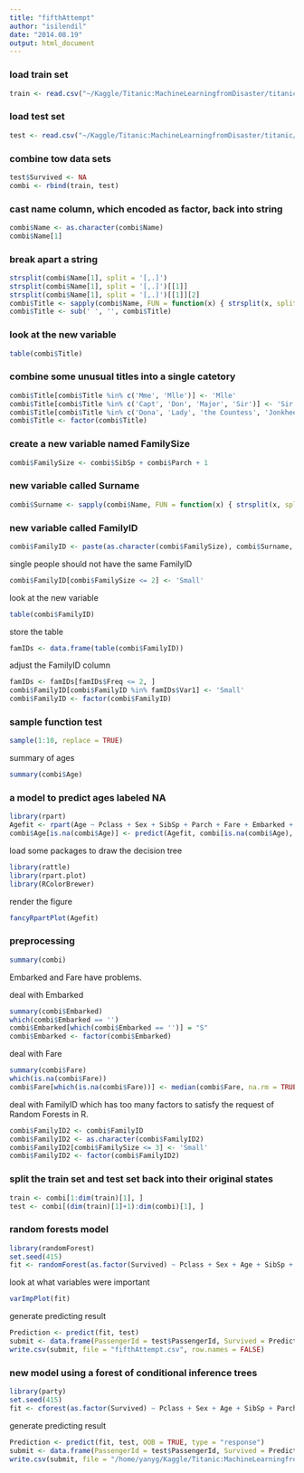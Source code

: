 ```yaml
---
title: "fifthAttempt"
author: "isilendil"
date: "2014.08.19"
output: html_document
---
```


### load train set
```r
train <- read.csv("~/Kaggle/Titanic:MachineLearningfromDisaster/titanic/data/train.csv")
```

### load test set
```r
test <- read.csv("~/Kaggle/Titanic:MachineLearningfromDisaster/titanic/data/test.csv")
```

### combine tow data sets
```r
test$Survived <- NA
combi <- rbind(train, test)
```

### cast name column, which encoded as factor, back into string
```r
combi$Name <- as.character(combi$Name)
combi$Name[1]
```

### break apart a string
```r
strsplit(combi$Name[1], split = '[,.]')
strsplit(combi$Name[1], split = '[,.]')[[1]]
strsplit(combi$Name[1], split = '[,.]')[[1]][2]
combi$Title <- sapply(combi$Name, FUN = function(x) { strsplit(x, split='[,.]')[[1]][2]})
combi$Title <- sub(' ', '', combi$Title)
```

### look at the new variable
```r
table(combi$Title)
```

### combine some unusual titles into a single catetory
```r
combi$Title[combi$Title %in% c('Mme', 'Mlle')] <- 'Mlle'
combi$Title[combi$Title %in% c('Capt', 'Don', 'Major', 'Sir')] <- 'Sir'
combi$Title[combi$Title %in% c('Dona', 'Lady', 'the Countess', 'Jonkheer')] <- 'Lady'
combi$Title <- factor(combi$Title)
```

### create a new variable named FamilySize
```r
combi$FamilySize <- combi$SibSp + combi$Parch + 1
```

### new variable called Surname 
```r
combi$Surname <- sapply(combi$Name, FUN = function(x) { strsplit(x, split='[,.]')[[1]][1]})
```

### new variable called FamilyID
```r
combi$FamilyID <- paste(as.character(combi$FamilySize), combi$Surname, sep = "")
```

single people should not have the same FamilyID
```r
combi$FamilyID[combi$FamilySize <= 2] <- 'Small'
```

look at the new variable
```r
table(combi$FamilyID)
```

store the table
```r
famIDs <- data.frame(table(combi$FamilyID))
```

adjust the FamilyID column
```r
famIDs <- famIDs[famIDs$Freq <= 2, ]
combi$FamilyID[combi$FamilyID %in% famIDs$Var1] <- 'Small'
combi$FamilyID <- factor(combi$FamilyID)
```


### sample function test
```r
sample(1:10, replace = TRUE)
```

summary of ages
```r
summary(combi$Age)
```

### a model to predict ages labeled NA
```r
library(rpart)
Agefit <- rpart(Age ~ Pclass + Sex + SibSp + Parch + Fare + Embarked + Title + FamilySize, data = combi[!is.na(combi$Age),], method = "anova")
combi$Age[is.na(combi$Age)] <- predict(Agefit, combi[is.na(combi$Age), ])
```

load some packages to draw the decision tree
```r
library(rattle)
library(rpart.plot)
library(RColorBrewer)
```

render the figure
```r
fancyRpartPlot(Agefit)
```

### preprocessing 
```r
summary(combi)
```

Embarked and Fare have problems.

deal with Embarked
```r
summary(combi$Embarked)
which(combi$Embarked == '')
combi$Embarked[which(combi$Embarked == '')] = "S"
combi$Embarked <- factor(combi$Embarked)
```

deal with Fare
```r
summary(combi$Fare)
which(is.na(combi$Fare))
combi$Fare[which(is.na(combi$Fare))] <- median(combi$Fare, na.rm = TRUE)
```

deal with FamilyID which has too many factors to satisfy the request of Random Forests in R.
```r
combi$FamilyID2 <- combi$FamilyID
combi$FamilyID2 <- as.character(combi$FamilyID2)
combi$FamilyID2[combi$FamilySize <= 3] <- 'Small'
combi$FamilyID2 <- factor(combi$FamilyID2)
```

### split the train set and test set back into their original states
```r
train <- combi[1:dim(train)[1], ]
test <- combi[(dim(train)[1]+1):dim(combi)[1], ]
```

### random forests model
```r
library(randomForest)
set.seed(415)
fit <- randomForest(as.factor(Survived) ~ Pclass + Sex + Age + SibSp + Parch + Fare + Embarked + Title + FamilySize + FamilyID2, data = train, importance = TRUE, ntree = 2000)
```

look at what variables were important
```r
varImpPlot(fit)
```

generate predicting result
```r
Prediction <- predict(fit, test)
submit <- data.frame(PassengerId = test$PassengerId, Survived = Prediction)
write.csv(submit, file = "fifthAttempt.csv", row.names = FALSE)
```

### new model using a forest of conditional inference trees
```r
library(party)
set.seed(415)
fit <- cforest(as.factor(Survived) ~ Pclass + Sex + Age + SibSp + Parch + Fare + Embarked + Title + FamilySize + FamilyID, data = train, controls = cforest_unbiased(ntree=2000, mtry=3))
```

generate predicting result
```r
Prediction <- predict(fit, test, OOB = TRUE, type = "response")
submit <- data.frame(PassengerId = test$PassengerId, Survived = Prediction)
write.csv(submit, file = "/home/yanyg/Kaggle/Titanic:MachineLearningfromDisaster/titanic/fifthAttempt/fifthAttempt2.csv", row.names = FALSE)
```







